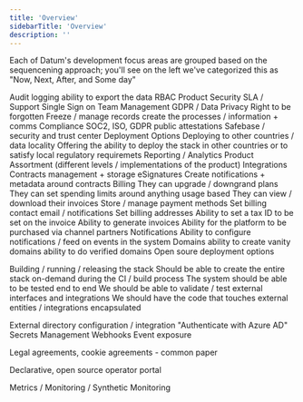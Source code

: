 ```yaml
---
title: 'Overview'
sidebarTitle: 'Overview'
description: ''
---
```

<Note>
Each of Datum's development focus areas are grouped based on the sequencening approach; you'll see on the left we've categorized this as "Now, Next, After, and Some day"
</Note>

Audit logging
    ability to export the data
RBAC
Product Security
SLA / Support
Single Sign on
Team Management
GDPR / Data Privacy
    Right to be forgotten
    Freeze / manage records
    create the processes / information + comms
Compliance
    SOC2, ISO, GDPR public attestations
    Safebase / security and trust center
Deployment Options
    Deploying to other countries / data locality
    Offering the ability to deploy the stack in other countries or to satisfy local regulatory requiremets
Reporting / Analytics
Product Assortment (different levels / implementations of the product)
Integrations
Contracts management + storage
eSignatures
Create notifications + metadata around contracts
Billing
    They can upgrade / downgrand plans
    They can set spending limits around anything usage based
    They can view / download their invoices
    Store / manage payment methods
    Set billing contact email / notifications
    Set billing addresses 
    Ability to set a tax ID to be set on the invoice
    Ability to generate invoices
Ability for the platform to be purchased via channel partners
Notifications
    Ability to configure notifications / feed on events in the system
Domains
    ability to create vanity domains
    ability to do verified domains
Open soure deployment options

Building / running / releasing the stack
    Should be able to create the entire stack on-demand during the CI / build process
    The system should be able to be tested end to end
    We should be able to validate / test external interfaces and integrations
    We should have the code that touches external entities / integrations encapsulated

External directory configuration / integration
    "Authenticate with Azure AD"
Secrets Management
Webhooks
Event exposure

Legal agreements, cookie agreements - common paper

Declarative, open source operator portal

Metrics / Monitoring / Synthetic Monitoring
